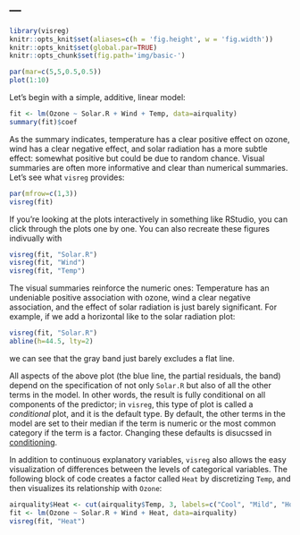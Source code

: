 ---
---

```r
library(visreg)
knitr::opts_knit$set(aliases=c(h = 'fig.height', w = 'fig.width'))
knitr::opts_knit$set(global.par=TRUE)
knitr::opts_chunk$set(fig.path='img/basic-')
```
```r
par(mar=c(5,5,0.5,0.5))
plot(1:10)
```

Let's begin with a simple, additive, linear model:

```r
fit <- lm(Ozone ~ Solar.R + Wind + Temp, data=airquality)
summary(fit)$coef
```

As the summary indicates, temperature has a clear positive effect on ozone, wind has a clear negative effect, and solar radiation has a more subtle effect: somewhat positive but could be due to random chance.  Visual summaries are often more informative and clear than numerical summaries.  Let's see what `visreg` provides:

```r
par(mfrow=c(1,3))
visreg(fit)
```

If you're looking at the plots interactively in something like RStudio, you can click through the plots one by one.  You can also recreate these figures indivually with

```r
visreg(fit, "Solar.R")
visreg(fit, "Wind")
visreg(fit, "Temp")
```

The visual summaries reinforce the numeric ones: Temperature has an undeniable positive association with ozone, wind a clear negative association, and the effect of solar radiation is just barely significant.  For example, if we add a horizontal like to the solar radiation plot:

```r
visreg(fit, "Solar.R")
abline(h=44.5, lty=2)
```

we can see that the gray band just barely excludes a flat line.

All aspects of the above plot (the blue line, the partial residuals, the band) depend on the specification of not only `Solar.R` but also of all the other terms in the model.  In other words, the result is fully conditional on all components of the predictor; in `visreg`, this type of plot is called a *conditional* plot, and it is the default type.  By default, the other terms in the model are set to their median if the term is numeric or the most common category if the term is a factor.  Changing these defaults is disucssed in [conditioning](conditioning.html).

In addition to continuous explanatory variables, `visreg` also allows the easy visualization of differences between the levels of categorical variables.  The following block of code creates a factor called `Heat` by discretizing `Temp`, and then visualizes its relationship with `Ozone`:


```r
airquality$Heat <- cut(airquality$Temp, 3, labels=c("Cool", "Mild", "Hot"))
fit <- lm(Ozone ~ Solar.R + Wind + Heat, data=airquality)
visreg(fit, "Heat")
```
